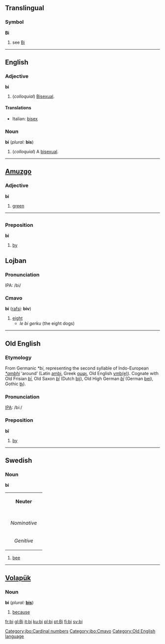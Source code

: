 ==Translingual==
===Symbol===
'''Bi'''
# see [[Bi]]

----

==English==

===Adjective===
'''bi'''

# (''colloquial'') [[bisexual|Bisexual]].

====Translations====
*Italian: [[bisex]]

===Noun===
'''bi''' (''plural:'' '''bis''')

# (''colloquial'') A [[bisexual]].

----

==[[Amuzgo]]==

===Adjective===
'''bi'''

# [[green]]

----

=={{ku}}==

===Preposition===
'''bi'''
# [[by]]

==Lojban==

===Pronunciation===
IPA: /bi/

===Cmavo===
'''bi''' ([[rafsi]]: '''biv''')

#[[eight]]
#*''le bi gerku'' (the eight dogs)

[[Category:jbo:Cardinal numbers]]
[[Category:jbo:Cmavo]]

----

==Old English==

===Etymology===
From Germanic ''*bi'', representing the second syllable of Indo-European ''[[*ambhi]]'' ‘around’ (Latin [[ambi]], Greek [[αμφι]], Old English [[ymb|ymb(e)]]).  Cognate with Old Frisian ''[[bī]]'', Old Saxon ''[[bī]]'' (Dutch [[bij]]), Old High German ''[[bī]]'' (German [[bei]]), Gothic [[𐌱𐌹]]).

===Pronunciation===
[[IPA]]: /bi:/

===Preposition===
'''bī'''
# [[by]]

[[Category:Old English language]]

----

==Swedish==

===Noun===
'''bi'''

{| border=1 cellspacing=0
| bgcolor="#FFFFF0" colspan=5 align=center | '''Neuter'''
|-
|- bgcolor="#FFFFF0" align=center
! rowspan=2 | 
| colspan=2 width=105| Singular 
| colspan=2 | Plural
|- bgcolor="#FFFFF0" align=center
| width=105 | ''Indefinite'' 
| width=105 | ''Definite'' 
| width=105 |  ''Indefinite'' 
|  width=105 | ''Definite''
|- align=center
| width=105 bgcolor="#FFFFF0" | ''Nominative'' 
| [[bi]]
| [[biet]], ([[bit]])
| [[bin]]
| [[bina]]
|- align=center
| width=105 bgcolor="#FFFFF0" | ''Genitive'' 
| [[bis]]
| [[biets]], ([[bits]])
| [[bins]]
| [[binas]]
|}

# [[bee]]

----

==[[Volapük]]==

===Noun===
'''bi'''  (''plural:'' '''[[bis]]''')

# [[because]]

[[fr:bi]]
[[gl:Bi]]
[[it:bi]]
[[ku:bi]]
[[pl:bi]]
[[pt:Bi]]
[[fi:bi]]
[[sv:bi]]